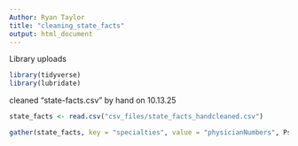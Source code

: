 ```yaml
---
Author: Ryan Taylor
title: "cleaning_state_facts"
output: html_document
---
```


Library uploads
```r
library(tidyverse)
library(lubridate)
```

cleaned "state-facts.csv" by hand on 10.13.25

```r
state_facts <- read.csv("csv_files/state_facts_handcleaned.csv")
```


```r
gather(state_facts, key = "specialties", value = "physicianNumbers", Psychiatry:`Endocrinology, Diabetes, and Metabolism`)
```